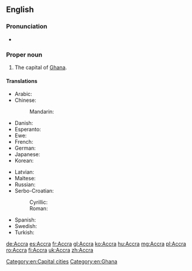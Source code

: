 ==English==

{{wikipedia}}

===Pronunciation===
* {{a|US}} {{IPA|/ə.ˈkɹɑ/|/ˈæk.ɹə/}}

===Proper noun===
{{en-proper noun}}

# The capital of [[Ghana]].

====Translations====
{{trans-top|capital of Ghana}}
* Arabic: {{t-|ar|أكرا|f|tr='ákraa}}
* Chinese:
*: Mandarin: {{t|cmn|阿克拉|tr=Ākèlā|sc=Hani}}
* Danish: {{t-|da|Accra}}
* Esperanto: {{t|eo|Akrao}}
* Ewe: {{tø|ee|Gɛ̃}}
* French: {{t+|fr|Accra}}
* German: {{t+|de|Accra|n}}
* Japanese: {{t-|ja|アクラ|tr=Akura}}
* Korean: {{t-|ko|아크라|tr=Akeura|sc=Hang}}
{{trans-mid}}
* Latvian: {{t-|lv|Akra}}
* Maltese: {{t-|mt|Akkra}}
* Russian: {{t+|ru|Аккра|f|tr=Ákkra}}
* Serbo-Croatian:
*: Cyrillic: {{t-|sh|Акра|f}}
*: Roman: {{t-|sh|Akra|f}}
* Spanish: {{t+|es|Accra|f}}
* Swedish: {{t-|sv|Accra}}
* Turkish: {{t-|tr|Akra}}
{{trans-bottom}}

[[Category:en:Capital cities]]
[[Category:en:Ghana]]

[[de:Accra]]
[[es:Accra]]
[[fr:Accra]]
[[gl:Accra]]
[[ko:Accra]]
[[hu:Accra]]
[[mg:Accra]]
[[pl:Accra]]
[[ro:Accra]]
[[fi:Accra]]
[[uk:Accra]]
[[zh:Accra]]